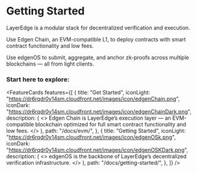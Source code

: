 
# Getting Started

LayerEdge is a modular stack for decentralized verification and execution.

Use Edgen Chain, an EVM-compatible L1, to deploy contracts with smart contract functionality and low fees.

Use edgenOS to submit, aggregate, and anchor zk-proofs across multiple blockchains — all from light clients.

### **Start here to explore:**

<FeatureCards features={[
  {
    title: "Get Started",
    iconLight: "https://dr6rqdr0y14sm.cloudfront.net/images/icon/edgenChain.png",
    iconDark: "https://dr6rqdr0y14sm.cloudfront.net/images/icon/edgenChainDark.png",
    description: (
      <>
        Edgen Chain is LayerEdge’s execution layer — an EVM-compatible blockchain optimized for full smart contract functionality and low fees.
      </>
    ),
    path: "/docs/evm/",
  },
  {
    title: "Getting Started", 
    iconLight: "https://dr6rqdr0y14sm.cloudfront.net/images/icon/edgenOSk.png",
    iconDark: "https://dr6rqdr0y14sm.cloudfront.net/images/icon/edgenOSKDark.png",
    description: (
      <>
        edgenOS is the backbone of LayerEdge’s decentralized verification infrastructure.
      </>
    ),
    path: "/docs/getting-started/",
  },
]} />